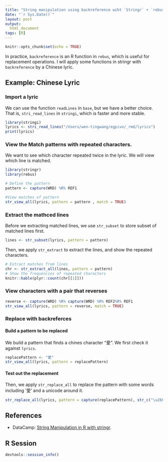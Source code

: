 ```yaml
---
title: "String manipulation using backreference wiht `Stringr` + `rebus`"
date: "`r Sys.Date()`"
layout: post
output:
  html_document
tags: [R]
---
```


```r
knitr::opts_chunk$set(echo = TRUE)
```

In practice, `backreference` is an R function in `rebus`, which is useful for replacement operations. I will apply some functions in stringr with `backreference` by a Chinese lyric. 

## Example: Chinese Lyric

### Import a lyric

We can use the function `readLines` in `base`, but we have a better choice. That is, `stri_read_lines` in `stringi`, which is faster and
more stable.

```r
library(stringi)
lyrics <- stri_read_lines("/Users/wen-tingwang/egpivo/_rmd/lyrics")
print(lyrics)
```


### View the Match patterns with repeated characters.

We want to see which character repeated twice in the lyric. We will view which line is matched.

```r
library(stringr)
library(rebus)

# Define the pattern
pattern <- capture(WRD) %R% REF1

#View matches of pattern
str_view_all(lyrics, pattern = pattern , match = TRUE)
```

### Extract the mathced lines
Before we extracting matched lines,  we use `str_subset` to store subset of matched lines first. 

```r
lines <- str_subset(lyrics, pattern = pattern)
```
Then, we apply `str_extract` to extract the lines, and show the repeated characters.
```r
# Extract matches from lines
chr <- str_extract_all(lines, pattern = pattern)
# Show the frequencies of repeated characters
knitr::kable(plyr::count(chr[[1]]))
```

### View characters with a pair that reverses

```r
reverse <- capture(WRD) %R% capture(WRD) %R% REF2%R% REF1
str_view_all(lyrics, pattern = reverse, match = TRUE)
```

### Replace with backreferces
#### Build a pattern to be replaced
We build a pattern that finds a chines character "愛". We first check it against `lyrics`. 
```r
replacePattern <- "愛"
str_view_all(lyrics, pattern = replacePattern)
```

#### Test out the replacement 
Then, we apply `str_replace_all` to replace the pattern with some words including '愛' and a unicode around it. 

```r
str_replace_all(lyrics, pattern = capture(replacePattern), str_c("\u2661", REF1, "\u2661", sep = ""))
```

## References
* DataCamp: [String Manipulation in R with stringr](https://www.datacamp.com/courses/string-manipulation-in-r-with-stringr).

## R Session

```r
devtools::session_info()
```
